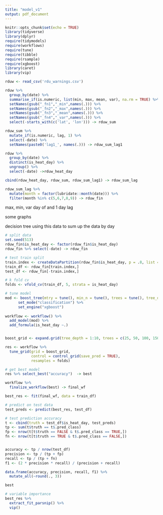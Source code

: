 ```yaml
---
title: "model_v1"
output: pdf_document
---
```


```r
knitr::opts_chunk$set(echo = TRUE)
library(tidyverse)
library(dplyr)
require(tidymodels)
require(workflows)
require(tune)
require(tibble)
require(rsample)
require(xgboost)
library(caret)
library(vip)
```

```r
rduw <- read_csv('rdu_warnings.csv')
```

```r
rduw %>% 
  group_by(date) %>%
  summarise_if(is.numeric, list(min, max, mean, var), na.rm = TRUE) %>%
  setNames(gsub("_fn1","_min",names(.))) %>% 
  setNames(gsub("_fn2","_max",names(.))) %>%
  setNames(gsub("_fn3","_mean",names(.))) %>%
  setNames(gsub("_fn4","_var",names(.))) %>%
  select(-starts_with(c('lat', 'lon'))) -> rduw_sum
```

```r
rduw_sum %>%
  mutate_if(is.numeric, lag, 1) %>%
  select(-date) %>%
  setNames(paste0('lag1_', names(.))) -> rduw_sum_lag1
```

```r
rduw %>%
  group_by(date) %>%
  distinct(is_heat_day) %>%
  ungroup() %>%
  select(-date) ->rduw_heat_day

cbind(rduw_heat_day, rduw_sum, rduw_sum_lag1) -> rduw_sum_lag
```

```r
rduw_sum_lag %>%
  mutate(month = factor(lubridate::month(date))) %>%
  filter(month %in% c(5,6,7,8,9)) -> rduw_fin
```


max, min, var
day of and 1 day lag 

some graphs 



decision tree using this data to sum up the data by day 
```r
# split data
set.seed(513)
rduw_fin$is_heat_day <- factor(rduw_fin$is_heat_day)
rduw_fin %>% select(-date) -> rduw_fin

# test train split 
train.index <- createDataPartition(rduw_fin$is_heat_day, p = .8, list = FALSE)
train_df <- rduw_fin[train.index,]
test_df <- rduw_fin[-train.index,]

# k fold cv 
folds <- vfold_cv(train_df, 5, strata = is_heat_day)
```


```r
# tune model 
mod <- boost_tree(mtry = tune(), min_n = tune(), trees = tune(), tree_depth= tune()) %>%
      set_mode("classification") %>%
      set_engine("xgboost")
    
workflow <- workflow() %>%
  add_model(mod) %>%
  add_formula(is_heat_day ~.)


boost_grid <- expand.grid(tree_depth = 1:10, trees = c(25, 50, 100, 150, 250), min_n = c(2:10), mtry = c(5, 10, 15, 20))

res <- workflow %>%
  tune_grid(grid = boost_grid,
            control = control_grid(save_pred = TRUE),
            resamples = folds)
```


```r
# get best model 
res %>% select_best("accuracy")  -> best

workflow %>%
  finalize_workflow(best) -> final_wf

best_res <- fit(final_wf, data = train_df)

# predict on test data
test_preds <- predict(best_res, test_df)
```

```r
# test prediction accuracy 
t <- cbind(truth = test_df$is_heat_day, test_preds)
tp <- sum(t$truth == t$.pred_class) 
fp <- nrow(t[t$truth == FALSE & t$.pred_class == TRUE,])
fn <- nrow(t[t$truth == TRUE & t$.pred_class == FALSE,])


accuracy <- tp / nrow(test_df)
precision <- tp / (tp + fp)
recall <- tp / (tp + fn)
f1 <- (2 * precision * recall) / (precision + recall)
```

```r
data.frame(accuracy, precision, recall, f1) %>%
  mutate_all(~round(., 3))

best
```


```r
# variable importance
best_res %>% 
  extract_fit_parsnip() %>% 
  vip()
```
















